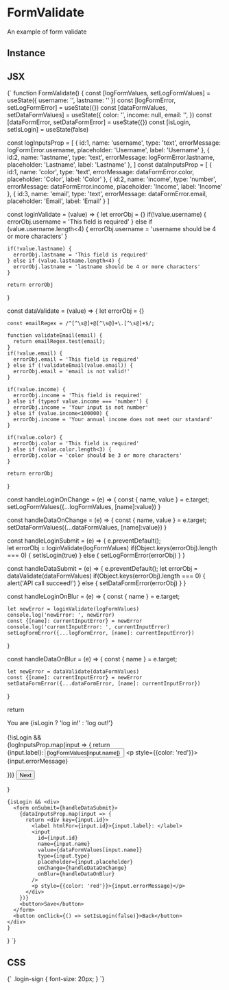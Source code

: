 <!-- FormValidate-MDX-Documentation.mdx -->



# FormValidate

An example of form validate

## Instance
<FormValidate />

## JSX
<SyntaxHighlighter language="jsx" style={okaidia}>
  {`
function FormValidate() {
  const [logFormValues, setLogFormValues] = useState({
    username: '',
    lastname: ''
  })
  const [logFormError, setLogFormError] = useState({})
  const [dataFormValues, setDataFormValues] = useState({
    color: '',
    income: null,
    email: '',
  })
  const [dataFormError, setDataFormError] = useState({})
  const [isLogin, setIsLogin] = useState(false)
 
  const logInputsProp = [
    {
      id:1,
      name: 'username',
      type: 'text',
      errorMessage: logFormError.username,
      placeholder: 'Username',
      label: 'Username'
    },
    {
      id:2,
      name: 'lastname',
      type: 'text',
      errorMessage: logFormError.lastname,
      placeholder: 'Lastname',
      label: 'Lastname'
    },
  ]
  const dataInputsProp = [
    {
      id:1,
      name: 'color',
      type: 'text',
      errorMessage: dataFormError.color,
      placeholder: 'Color',
      label: 'Color'
    },
    {
      id:2,
      name: 'income',
      type: 'number',
      errorMessage: dataFormError.income,
      placeholder: 'Income',
      label: 'Income'
    },
    {
      id:3,
      name: 'email',
      type: 'text',
      errorMessage: dataFormError.email,
      placeholder: 'Email',
      label: 'Email'
    }
  ]
 
  const loginValidate = (value) => {
    let errorObj = {}
    if(!value.username) {
      errorObj.username = 'This field is required'
    } else if (value.username.length<4) {
      errorObj.username = 'username should be 4 or more characters'
    }
 
    if(!value.lastname) {
      errorObj.lastname = 'This field is required'
    } else if (value.lastname.length<4) {
      errorObj.lastname = 'lastname should be 4 or more characters'
    }
 
    return errorObj
  }
 
  const dataValidate = (value) => {
    let errorObj = {}
     
    const emailRegex = /^[^\s@]+@[^\s@]+\.[^\s@]+$/;
 
    function validateEmail(email) {
      return emailRegex.test(email);
    }
    if(!value.email) {
      errorObj.email = 'This field is required'
    } else if (!validateEmail(value.email)) {
      errorObj.email = 'email is not valid!'
    }
 
    if(!value.income) {
      errorObj.income = 'This field is required'
    } else if (typeof value.income === 'number') {
      errorObj.income = 'Your input is not number'
    } else if (value.income<100000) {
      errorObj.income = 'Your annual income does not meet our standard'
    }
 
    if(!value.color) {
      errorObj.color = 'This field is required'
    } else if (value.color.length<3) {
      errorObj.color = 'color should be 3 or more characters'
    }
 
    return errorObj
  }
 
  const handleLoginOnChange = (e) => {
    const { name, value } = e.target;
    setLogFormValues({...logFormValues, [name]:value})
  }
 
  const handleDataOnChange = (e) => {
    const { name, value } = e.target;
    setDataFormValues({...dataFormValues, [name]:value})
  }
 
  const handleLoginSubmit = (e) => {
    e.preventDefault();  
    let errorObj = loginValidate(logFormValues) 
    if(Object.keys(errorObj).length === 0) {
      setIsLogin(true)
    } else {
      setLogFormError(errorObj)
    }
  }
 
  const handleDataSubmit = (e) => {
    e.preventDefault(); 
    let errorObj = dataValidate(dataFormValues) 
    if(Object.keys(errorObj).length === 0) {
      alert('API call succeed!')
    } else {
      setDataFormError(errorObj)
    }
  }
 
  const handleLoginOnBlur = (e) => {
    const { name } = e.target;
 
    let newError = loginValidate(logFormValues)
    console.log('newError: ', newError)
    const {[name]: currentInputError} = newError
    console.log('currentInputError: ', currentInputError)
    setLogFormError({...logFormError, [name]: currentInputError})
  }
 
  const handleDataOnBlur = (e) => {
    const { name } = e.target;
 
    let newError = dataValidate(dataFormValues)
    const {[name]: currentInputError} = newError
    setDataFormError({...dataFormError, [name]: currentInputError})
  }
 
  return <div>
    <div className="login-sign">You are {isLogin ? 'log in!' : 'log out!'}</div>
    <br />
    {!isLogin && <form onSubmit={handleLoginSubmit}>
      {logInputsProp.map(input => {
        return <div key={input.id}>
          <label htmlFor={input.id}>{input.label}: </label>
          <input
            id={input.id}
            name={input.name} 
            type={input.type}
            placeholder={input.placeholder}
            value={logFormValues[input.name]} 
            onChange={handleLoginOnChange}
            onBlur={handleLoginOnBlur}
          />
          <p style={{color: 'red'}}>{input.errorMessage}</p>
        </div>
      })}
      <button>Next</button>
    </form>}
 
    {isLogin && <div>
      <form onSubmit={handleDataSubmit}>
        {dataInputsProp.map(input => {
          return <div key={input.id}>
            <label htmlFor={input.id}>{input.label}: </label>
            <input 
              id={input.id}
              name={input.name} 
              value={dataFormValues[input.name]} 
              type={input.type}
              placeholder={input.placeholder}
              onChange={handleDataOnChange}
              onBlur={handleDataOnBlur}
            />
            <p style={{color: 'red'}}>{input.errorMessage}</p>
          </div>
        })}
        <button>Save</button>
      </form>
      <button onClick={() => setIsLogin(false)}>Back</button>
    </div>
    }
  </div>
}
  `}
</SyntaxHighlighter>

## CSS
<SyntaxHighlighter language="css" style={okaidia}>
  {`
.login-sign {
  font-size: 20px;
}
  `}
</SyntaxHighlighter>
